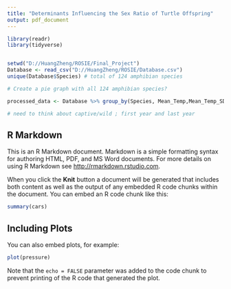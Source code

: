 ---
title: "Determinants Influencing the Sex Ratio of Turtle Offspring"
output: pdf_document
---

```{r setup, message=FALSE}
library(readr)
library(tidyverse)


setwd("D://HuangZheng/ROSIE/Final_Project")
Database <- read_csv("D://HuangZheng/ROSIE/Database.csv")
unique(Database$Species) # total of 124 amphibian species

# Create a pie graph with all 124 amphibian species?

processed_data <- Database %>% group_by(Species, Mean_Temp,Mean_Temp_SD, Latitude,Longitude) %>% summarise()

# need to think about captive/wild ; first year and last year
```

## R Markdown

This is an R Markdown document. Markdown is a simple formatting syntax for authoring HTML, PDF, and MS Word documents. For more details on using R Markdown see <http://rmarkdown.rstudio.com>.

When you click the **Knit** button a document will be generated that includes both content as well as the output of any embedded R code chunks within the document. You can embed an R code chunk like this:

```{r cars}
summary(cars)
```

## Including Plots

You can also embed plots, for example:

```{r pressure, echo=FALSE}
plot(pressure)
```

Note that the `echo = FALSE` parameter was added to the code chunk to prevent printing of the R code that generated the plot.
